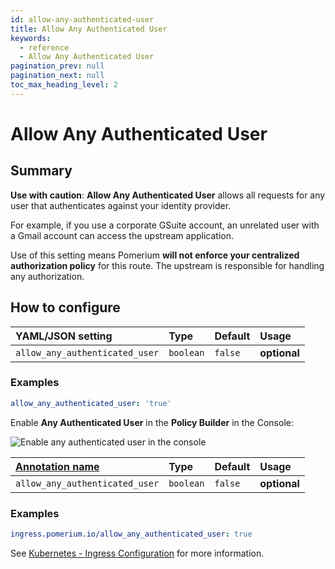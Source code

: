 ```yaml
---
id: allow-any-authenticated-user
title: Allow Any Authenticated User
keywords:
  - reference
  - Allow Any Authenticated User
pagination_prev: null
pagination_next: null
toc_max_heading_level: 2
---
```



# Allow Any Authenticated User

## Summary

**Use with caution**: **Allow Any Authenticated User** allows all requests for any user that authenticates against your identity provider.

For example, if you use a corporate GSuite account, an unrelated user with a Gmail account can access the upstream application.

Use of this setting means Pomerium **will not enforce your centralized authorization policy** for this route. The upstream is responsible for handling any authorization.

## How to configure

<Tabs>
<TabItem value="Core" label="Core">

| **YAML**/**JSON** setting      | **Type**  | **Default** | **Usage**    |
| :----------------------------- | :-------- | :---------- | :----------- |
| `allow_any_authenticated_user` | `boolean` | `false`     | **optional** |

### Examples

```yaml
allow_any_authenticated_user: 'true'
```

</TabItem>
<TabItem value="Enterprise" label="Enterprise">

Enable **Any Authenticated User** in the **Policy Builder** in the Console:

![Enable any authenticated user in the console](../img/routes/allow-any-authenticated-user/allow-any-user.png)

</TabItem>
<TabItem value="Kubernetes" label="Kubernetes">

| [**Annotation name**](/docs/deploy/k8s/ingress#annotations)            | **Type**  | **Default** | **Usage**    |
| :----------------------------- | :-------- | :---------- | :----------- |
| `allow_any_authenticated_user` | `boolean` | `false`     | **optional** |

### Examples

```yaml
ingress.pomerium.io/allow_any_authenticated_user: true
```

See [Kubernetes - Ingress Configuration](/docs/deploy/k8s/ingress) for more information.

</TabItem>
</Tabs>
